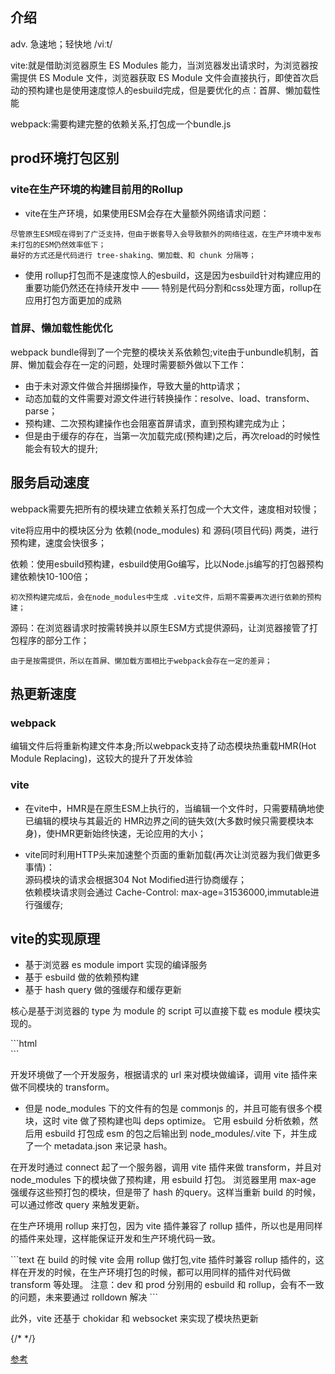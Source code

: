 
## 介绍
adv. 急速地；轻快地
/viːt/

vite:就是借助浏览器原生 ES Modules 能力，当浏览器发出请求时，为浏览器按需提供 ES Module 文件，浏览器获取 ES Module 文件会直接执行，即使首次启动的预构建也是使用速度惊人的esbuild完成，但是要优化的点：首屏、懒加载性能

webpack:需要构建完整的依赖关系,打包成一个bundle.js

## prod环境打包区别
### vite在生产环境的构建目前用的Rollup
* vite在生产环境，如果使用ESM会存在大量额外网络请求问题：
```
尽管原生ESM现在得到了广泛支持，但由于嵌套导入会导致额外的网络往返，在生产环境中发布未打包的ESM仍然效率低下；
最好的方式还是代码进行 tree-shaking、懒加载、和 chunk 分隔等；
```

* 使用 rollup打包而不是速度惊人的esbuild，这是因为esbuild针对构建应用的重要功能仍然还在持续开发中 —— 特别是代码分割和css处理方面，rollup在应用打包方面更加的成熟


### 首屏、懒加载性能优化
webpack bundle得到了一个完整的模块关系依赖包;vite由于unbundle机制，首屏、懒加载会存在一定的问题，处理时需要额外做以下工作：
* 由于未对源文件做合并捆绑操作，导致大量的http请求；
* 动态加载的文件需要对源文件进行转换操作：resolve、load、transform、parse；
* 预构建、二次预构建操作也会阻塞首屏请求，直到预构建完成为止；
* 但是由于缓存的存在，当第一次加载完成(预构建)之后，再次reload的时候性能会有较大的提升;

## 服务启动速度
webpack需要先把所有的模块建立依赖关系打包成一个大文件，速度相对较慢；

vite将应用中的模块区分为 依赖(node_modules) 和 源码(项目代码) 两类，进行预构建，速度会快很多；

依赖：使用esbuild预构建，esbuild使用Go编写，比以Node.js编写的打包器预构建依赖快10-100倍；
```
初次预构建完成后，会在node_modules中生成 .vite文件，后期不需要再次进行依赖的预构建；
```

源码：在浏览器请求时按需转换并以原生ESM方式提供源码，让浏览器接管了打包程序的部分工作；
```
由于是按需提供，所以在首屏、懒加载方面相比于webpack会存在一定的差异；
```

## 热更新速度
### webpack
编辑文件后将重新构建文件本身;所以webpack支持了动态模块热重载HMR(Hot Module Replacing)，这较大的提升了开发体验

### vite
* 在vite中，HMR是在原生ESM上执行的，当编辑一个文件时，只需要精确地使已编辑的模块与其最近的 HMR边界之间的链失效(大多数时候只需要模块本身)，使HMR更新始终快速，无论应用的大小；

* vite同时利用HTTP头来加速整个页面的重新加载(再次让浏览器为我们做更多事情)：<br />源码模块的请求会根据304 Not Modified进行协商缓存；<br />依赖模块请求则会通过 Cache-Control: max-age=31536000,immutable进行强缓存;

##  vite的实现原理
- 基于浏览器 es module import 实现的编译服务
- 基于 esbuild 做的依赖预构建
- 基于 hash query 做的强缓存和缓存更新

核心是基于浏览器的 type 为 module 的 script 可以直接下载 es module 模块实现的。

<CodeBlock>
```html
<!doctype html>
<html lang="en">
  <head>
    <meta charset="UTF-8" />
    <link rel="icon" type="image/svg+xml" href="/vite.svg" />
    <meta name="viewport" content="width=device-width, initial-scale=1.0" />
    <title>Vite + React + TS</title>
  </head>
  <body>
    <div id="root"></div>
    <script type="module" src="aaa.js"></script>
  </body>
</html>
```
</CodeBlock>

开发环境做了一个开发服务，根据请求的 url 来对模块做编译，调用 vite 插件来做不同模块的 transform。

- 但是 node_modules 下的文件有的包是 commonjs 的，并且可能有很多个模块，这时 vite 做了预构建也叫 deps optimize。
它用 esbuild 分析依赖，然后用 esbuild 打包成 esm 的包之后输出到 node_modules/.vite 下，并生成了一个 metadata.json 来记录 hash。

在开发时通过 connect 起了一个服务器，调用 vite 插件来做 transform，并且对 node_modules 下的模块做了预构建，用 esbuild 打包。
浏览器里用 max-age 强缓存这些预打包的模块，但是带了 hash 的query。这样当重新 build 的时候，可以通过修改 query 来触发更新。

在生产环境用 rollup 来打包，因为 vite 插件兼容了 rollup 插件，所以也是用同样的插件来处理，这样能保证开发和生产环境代码一致。

<CodeBlock>
```text
在 build 的时候 vite 会用 rollup 做打包,vite 插件时兼容 rollup 插件的，这样在开发的时候，在生产环境打包的时候，都可以用同样的插件对代码做 transform 等处理。
注意：dev 和 prod 分别用的 esbuild 和 rollup，会有不一致的问题，未来要通过 rolldown 解决
```
</CodeBlock>

此外，vite 还基于 chokidar 和 websocket 来实现了模块热更新

{/* <CodePannel code={testCode}/> */}

[参考](https://zhuanlan.zhihu.com/p/694765644)